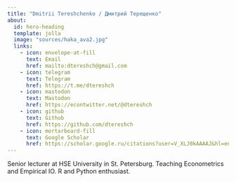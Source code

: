 ```yaml
---
title: "Dmitrii Tereshchenko / Дмитрий Терещенко"
about:
  id: hero-heading
  template: jolla
  image: "sources/haka_ava2.jpg"
  links:
    - icon: envelope-at-fill
      text: Email
      href: mailto:dtereshch@gmail.com
    - icon: telegram
      text: Telegram
      href: https://t.me/dtereshch
    - icon: mastodon
      text: Mastodon
      href: https://econtwitter.net/@dtereshch
    - icon: github
      text: Github
      href: https://github.com/dtereshch
    - icon: mortarboard-fill
      text: Google Scholar
      href: https://scholar.google.ru/citations?user=V_XLJ0kAAAAJ&hl=en
---
```


::: {#hero-heading}
Senior lecturer at HSE University in St. Petersburg. Teaching Econometrics and Empirical IO. R and Python enthusiast.
:::
